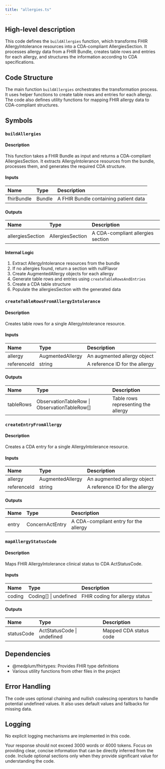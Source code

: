 ```yaml
---
title: "allergies.ts"
---
```


## High-level description
This code defines the `buildAllergies` function, which transforms FHIR AllergyIntolerance resources into a CDA-compliant AllergiesSection. It processes allergy data from a FHIR Bundle, creates table rows and entries for each allergy, and structures the information according to CDA specifications.

## Code Structure
The main function `buildAllergies` orchestrates the transformation process. It uses helper functions to create table rows and entries for each allergy. The code also defines utility functions for mapping FHIR allergy data to CDA-compliant structures.

## Symbols

### `buildAllergies`
#### Description
This function takes a FHIR Bundle as input and returns a CDA-compliant AllergiesSection. It extracts AllergyIntolerance resources from the bundle, processes them, and generates the required CDA structure.

#### Inputs
| Name | Type | Description |
|:-----|:-----|:------------|
| fhirBundle | Bundle | A FHIR Bundle containing patient data |

#### Outputs
| Name | Type | Description |
|:-----|:-----|:------------|
| allergiesSection | AllergiesSection | A CDA-compliant allergies section |

#### Internal Logic
1. Extract AllergyIntolerance resources from the bundle
2. If no allergies found, return a section with nullFlavor
3. Create AugmentedAllergy objects for each allergy
4. Generate table rows and entries using `createTableRowsAndEntries`
5. Create a CDA table structure
6. Populate the allergiesSection with the generated data

### `createTableRowsFromAllergyIntolerance`
#### Description
Creates table rows for a single AllergyIntolerance resource.

#### Inputs
| Name | Type | Description |
|:-----|:-----|:------------|
| allergy | AugmentedAllergy | An augmented allergy object |
| referenceId | string | A reference ID for the allergy |

#### Outputs
| Name | Type | Description |
|:-----|:-----|:------------|
| tableRows | ObservationTableRow \| ObservationTableRow[] | Table rows representing the allergy |

### `createEntryFromAllergy`
#### Description
Creates a CDA entry for a single AllergyIntolerance resource.

#### Inputs
| Name | Type | Description |
|:-----|:-----|:------------|
| allergy | AugmentedAllergy | An augmented allergy object |
| referenceId | string | A reference ID for the allergy |

#### Outputs
| Name | Type | Description |
|:-----|:-----|:------------|
| entry | ConcernActEntry | A CDA-compliant entry for the allergy |

### `mapAllergyStatusCode`
#### Description
Maps FHIR AllergyIntolerance clinical status to CDA ActStatusCode.

#### Inputs
| Name | Type | Description |
|:-----|:-----|:------------|
| coding | Coding[] \| undefined | FHIR coding for allergy status |

#### Outputs
| Name | Type | Description |
|:-----|:-----|:------------|
| statusCode | ActStatusCode \| undefined | Mapped CDA status code |

## Dependencies
- @medplum/fhirtypes: Provides FHIR type definitions
- Various utility functions from other files in the project

## Error Handling
The code uses optional chaining and nullish coalescing operators to handle potential undefined values. It also uses default values and fallbacks for missing data.

## Logging
No explicit logging mechanisms are implemented in this code.

Your response should not exceed 3000 words or 4000 tokens. Focus on providing clear, concise information that can be directly inferred from the code. Include optional sections only when they provide significant value for understanding the code.